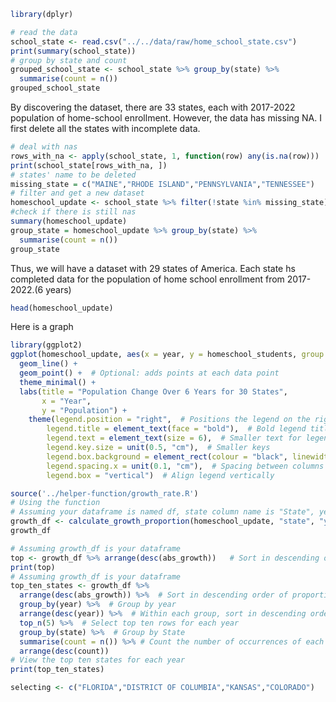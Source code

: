 ```r
library(dplyr)
```

```r
# read the data
school_state <- read.csv("../../data/raw/home_school_state.csv")
print(summary(school_state))
# group by state and count
grouped_school_state <- school_state %>% group_by(state) %>% 
  summarise(count = n())
grouped_school_state
```
By discovering the dataset, there are 33 states, each with 2017-2022 population of home-school enrollment. However, the data has missing NA. I first delete all the states with incomplete data.
```r
# deal with nas
rows_with_na <- apply(school_state, 1, function(row) any(is.na(row)))
print(school_state[rows_with_na, ])
# states' name to be deleted
missing_state = c("MAINE","RHODE ISLAND","PENNSYLVANIA","TENNESSEE")
# filter and get a new dataset
homeschool_update <- school_state %>% filter(!state %in% missing_state)
#check if there is still nas
summary(homeschool_update) 
group_state = homeschool_update %>% group_by(state) %>% 
  summarise(count = n())
group_state
```
Thus, we will have a dataset with 29 states of America. Each state hs completed data for the population of home school enrollment from 2017- 2022.(6 years)

```r
head(homeschool_update)
```

Here is a graph 
```r
library(ggplot2)
ggplot(homeschool_update, aes(x = year, y = homeschool_students, group = state, color = state)) +
  geom_line() +
  geom_point() +  # Optional: adds points at each data point
  theme_minimal() +
  labs(title = "Population Change Over 6 Years for 30 States",
       x = "Year",
       y = "Population") +
    theme(legend.position = "right",  # Positions the legend on the right
        legend.title = element_text(face = "bold"),  # Bold legend title
        legend.text = element_text(size = 6),  # Smaller text for legend items
        legend.key.size = unit(0.5, "cm"),  # Smaller keys
        legend.box.background = element_rect(colour = "black", linewidth = 0.2),  # Border around the legend
        legend.spacing.x = unit(0.1, "cm"),  # Spacing between columns
        legend.box = "vertical")  # Align legend vertically

```



```r
source('../helper-function/growth_rate.R')
# Using the function
# Assuming your dataframe is named df, state column name is "State", year column name is "Year", and population column name is "Population"
growth_df <- calculate_growth_proportion(homeschool_update, "state", "year", "homeschool_students")
growth_df
```


```r
# Assuming growth_df is your dataframe
top <- growth_df %>% arrange(desc(abs_growth))   # Sort in descending order of proportion
print(top)
# Assuming growth_df is your dataframe
top_ten_states <- growth_df %>%
  arrange(desc(abs_growth)) %>%  # Sort in descending order of proportion
  group_by(year) %>%  # Group by year
  arrange(desc(year)) %>%  # Within each group, sort in descending order of year
  top_n(5) %>%  # Select top ten rows for each year
  group_by(state) %>%  # Group by State
  summarise(count = n()) %>% # Count the number of occurrences of each state
  arrange(desc(count))
# View the top ten states for each year
print(top_ten_states)

selecting <- c("FLORIDA","DISTRICT OF COLUMBIA","KANSAS","COLORADO")
```

